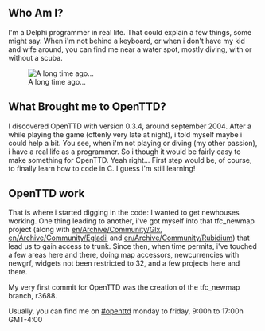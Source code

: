 {{en/Infobox Developer|
realname=Jean-Francois Claeys|
birthyear=1964|
codingspec=The French Connection/Map Array|
currentstat=Active|
website=www.belugasmasques.org|
}}

== Who Am I? ==
I'm a Delphi programmer in real life.  That could explain a few things, some might say.  When i'm not behind a keyboard, or when i don't have my kid and wife around, you can find me near a water spot, mostly diving, with or without a scuba.

[[File:en/Smallbelugas on stage.jpeg|frame|center|A long time ago...]]

== What Brought me to OpenTTD? ==
I discovered OpenTTD with version 0.3.4, around september 2004.  After a while playing the game (oftenly very late at night), i told myself maybe i could help a bit. You see, when i'm not playing or diving (my other passion), i have a real life as a programmer.  So i though it would be fairly easy to make something for OpenTTD.  Yeah right...  First step would be, of course, to finally learn how to code in C.  I guess i'm still learning!

== OpenTTD work ==
That is where i started digging in the code: I wanted to get newhouses working. One thing leading to another, i've got myself into that tfc_newmap project (along with [[en/Archive/Community/Glx]], [[en/Archive/Community/Egladil]] and [[en/Archive/Community/Rubidium]]) that lead us to gain access to trunk.  Since then, when time permits, i've touched a few areas here and there, doing map accessors, newcurrencies with newgrf, widgets not been restricted to 32, and a few projects here and there.

My very first commit for OpenTTD was the creation of the tfc_newmap branch, r3688.

Usually, you can find me on [irc://irc.oftc.net/openttd #openttd] monday to friday, 9:00h to 17:00h GMT-4:00